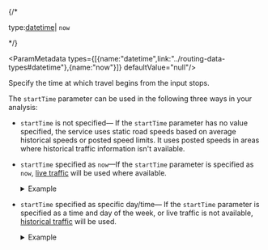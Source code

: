 
{/* <p class="space-x-2"><span class="font-sm text-color-3">type:</span><a class="font-sm text-color-3" href="../routing-data-types#datetime">datetime</a><span class="font-sm text-color-3">| `now`</span></p> */}

<ParamMetadata types={[{name:"datetime",link:"../routing-data-types#datetime"},{name:"now"}]} defaultValue="null"/>

Specify the time at which travel begins from the input stops. 

The `startTime` parameter can be used in the following three ways in your analysis:

- `startTime` is not specified— If the `startTime` parameter has no value specified, the service uses static road speeds based on average historical speeds or posted speed limits. It uses posted speeds in areas where historical traffic information isn't available. 

- `startTime` specified as `now`—If the `startTime` parameter is specified as `now`, [live traffic](../../../../rest/routing/traffic/#live-traffic) will be used where available.

    <details>

    <summary><span class="font-sm text-color-link">Example</span></summary> 

    **Specify value of `now`**

    The analysis will begin at current time and live traffic speeds are referenced in the analysis.

    <CodeBlock language="json" source="../../code-samples/shared/examples/input/startTime_ex3.json" group="json" maxLines={20} expandable/>
    </details>

- `startTime` specified as specific day/time— If the `startTime` parameter is specified as a time and day of the week, or live traffic is not available, [historical traffic](../../../../rest/routing/traffic/#historical-traffic) will be used.

    <details>
    
    <summary><span class="font-sm text-color-link">Example</span></summary> 

    **Typical traffic on Sundays**

    17:00, January 7, 1990. Typical traffic on Sundays at 5:00 p.m.

    <CodeBlock language="json" source="../../code-samples/shared/examples/input/startTime_ex2.json" group="json" maxLines={20} expandable/>
  </details>

